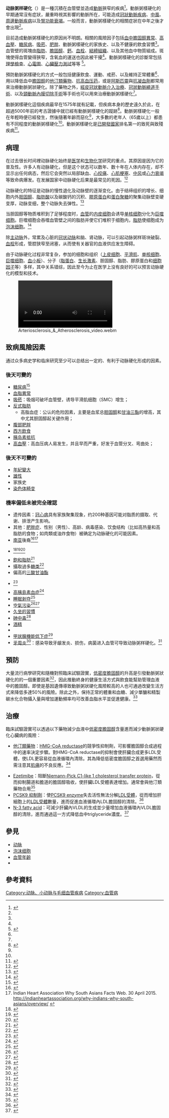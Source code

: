 {{noteTA
|G1=ME
|1=zh-hans:粥样;zh-tw:粥狀;zh-hant:粥樣
}}
{{medical}}
{{Infobox medical condition
| name          = 动脉粥样硬化<br>Atherosclerosis
| synonyms      = Arteriosclerotic vascular disease (ASVD)
| image         = Endo dysfunction Athero.PNG
| caption       = 动脉粥样硬化的病程  (血管狹窄化的放大圖)
| field         = [[心臟病學|心臟病學]]、[[血管學|血管學]]
| symptoms      = 無{{r|NIH2016Sym}}
| complications = [[冠狀動脈疾病|冠狀動脈疾病]]、[[中風|中風]]、[[周邊動脈阻塞|周邊動脈阻塞]]、[[腎功能衰竭|腎功能衰竭]]<ref name=NIH2016Sym>{{cite web |title=What Are the Signs and Symptoms of Atherosclerosis? |url=https://www.nhlbi.nih.gov/health/health-topics/topics/atherosclerosis/signs |website=NHLBI, NIH |accessdate=2017-11-05 |date=2016-06-22 |archivedate=2017-10-05 |archiveurl=https://web.archive.org/web/20171005113442/https://www.nhlbi.nih.gov/health/health-topics/topics/atherosclerosis/signs |deadurl=no |language=en }}</ref>
| onset        = [[青年|青年]] (並且隨著年紀增加而惡化)<ref name=NIH2016Cau>{{cite web|title=What Causes Atherosclerosis? - NHLBI, NIH|url=https://www.nhlbi.nih.gov/health/health-topics/topics/atherosclerosis/causes |website=NHLBI, NIH |accessdate=2017-11-06 |language=en|date=2016-06-22|archivedate=2015-04-23|archiveurl=https://archive.is/20150423115204/http://www.nhlbi.nih.gov/health/health-topics/topics/atherosclerosis/causes|deadurl=no}}</ref> 
| duration =
| causes   = 未知{{r|NIH2016Sym}}
| risks    = [[高血壓|高血壓]]、[[糖尿病|糖尿病]]、[[吸煙|吸煙]]、[[肥胖症|肥胖症]]、家族史、不健康的飲食<ref name=NIH2016Risk>{{cite web|title=Who Is at Risk for Atherosclerosis? - NHLBI, NIH|url=https://www.nhlbi.nih.gov/health/health-topics/topics/atherosclerosis/atrisk |website=NHLBI, NIH |accessdate=2017-11-05 |language=en|date=2016-06-22 |archivedate=2017-10-05|archiveurl=https://web.archive.org/web/20171005113430/https://www.nhlbi.nih.gov/health/health-topics/topics/atherosclerosis/atrisk|deadurl=no}}</ref>
| diagnosis    =
| differential =
| prevention   = 健康飲食、規律運動、不抽菸、維持正常體重<ref name=NIH2016Pre>{{cite web |title=How Can Atherosclerosis Be Prevented or Delayed? - NHLBI, NIH |url=https://www.nhlbi.nih.gov/health/health-topics/topics/atherosclerosis/prevention |website=NHLBI, NIH |accessdate=2017-11-06 |language=en |date=2016-06-22 |archive-date=2017-11-07 |archive-url=https://web.archive.org/web/20171107030927/https://www.nhlbi.nih.gov/health/health-topics/topics/atherosclerosis/prevention |dead-url=no }}</ref>
| treatment    =
| medication   = [[羟甲基戊二酸单酰辅酶A还原酶抑制剂|Statin]]、[[抗高血压药|抗高血压药]]、[[阿司匹林|阿司匹林]]<ref name=NIH2016Tx>{{cite web |title=How Is Atherosclerosis Treated? |url=https://www.nhlbi.nih.gov/health/health-topics/topics/atherosclerosis/treatment |website=NHLBI, NIH |accessdate=2017-11-06 |language=en |date=2016-06-22 |archive-date=2017-11-07 |archive-url=https://web.archive.org/web/20171107030439/https://www.nhlbi.nih.gov/health/health-topics/topics/atherosclerosis/treatment |dead-url=no }}</ref>
| prognosis    =
| frequency    = ~100% (高於65歲)<ref name=AR2013>{{cite book|last1=Aronow|first1=Wilbert S.|last2=Fleg|first2=Jerome L.|last3=Rich|first3=Michael W.|title=Tresch and Aronow's Cardiovascular Disease in the Elderly, Fifth Edition|date=2013|publisher=CRC Press|isbn=9781842145449|page=171|url=https://books.google.nl/books?id=OrbNBQAAQBAJ&pg=PA171|language=en|access-date=2018-05-11|archive-date=2021-08-03|archive-url=https://web.archive.org/web/20210803210024/https://books.google.nl/books?id=OrbNBQAAQBAJ&pg=PA171|dead-url=no}}</ref>
| deaths       = 
}}
{{Infobox disease
| Name = 
| Image = 
| Caption = 
| DiseasesDB = 1039
| ICD10 = {{ICD10|I|70||i|70}}
| ICD9 = {{ICD9|440}}, {{ICD9|414.0}}
| MedlinePlus = 000171
| eMedicineSubj = med
| eMedicineTopic = 182
| MeshID = D050197
}}
{{distinguish|動脈硬化}}
<!-- 定義及症狀 -->
'''动脉粥样硬化'''（{{lang-en|Atherosclerosis}}）是一種{{le|粥樣斑塊|Atheroma}}沉積在血管壁並造成[[動脈|動脈]]狹窄的疾病<ref name=NIH2016Def>{{cite web |title=What Is Atherosclerosis? - NHLBI, NIH |url=https://www.nhlbi.nih.gov/health/health-topics/topics/atherosclerosis |website=NHLBI, NIH |accessdate=2017-11-06 |language=en |date=2016-06-22 |archive-date=2017-12-02 |archive-url=https://web.archive.org/web/20171202124226/https://www.nhlbi.nih.gov/health/health-topics/topics/atherosclerosis/ |dead-url=no }}</ref>。動脈粥樣硬化的早期通常沒有症狀{{r|NIH2016Sym}}，嚴重時視其影響的動脈所在，可能造成[[冠狀動脈疾病|冠狀動脈疾病]]、[[中風|中風]]、[[周邊動脈疾病|周邊動脈疾病]]以及[[腎功能衰竭|腎功能衰竭]]{{r|NIH2016Sym}}。一般而言，動脈粥樣硬化的相關症狀在中年之後才會出現<ref name=NIH2016Risk/>。

<!-- 病因及診斷 -->
目前造成動脈粥樣硬化的原因尚不明朗{{r|NIH2016Sym}}。相關的風險因子包括[[高膽固醇血症|血中膽固醇異常]]、[[高血壓|高血壓]]、[[糖尿病|糖尿病]]、[[吸菸|吸菸]]、[[肥胖症|肥胖]]、動脈粥樣硬化的家族史、以及不健康的飲食習慣<ref name=NIH2016Risk/>。血管壁的斑塊由[[脂肪|脂肪]]、[[膽固醇|膽固醇]]、[[鈣|鈣]]、[[血栓|血栓]]、[[結締組織|結締組織]]、以及其他血中物質組成。斑塊使得血管變得狹窄，含氧血的運送也因此被干擾<ref name=NIH2016Def/>。動脈粥樣硬化的診斷常包括[[理學檢查|理學檢查]]、[[心電圖|心電圖]]、[[心臟壓力測試|心臟壓力測試]]等等 <ref name=NIH2016Diag>{{cite web |title=How Is Atherosclerosis Diagnosed? - NHLBI, NIH |url=https://www.nhlbi.nih.gov/health/health-topics/topics/atherosclerosis/diagnosis |website=NHLBI, NIH |accessdate=2017-11-06 |language=en |date=2016-06-22 |archive-date=2017-10-05 |archive-url=https://web.archive.org/web/20171005113453/https://www.nhlbi.nih.gov/health/health-topics/topics/atherosclerosis/diagnosis |dead-url=no }}</ref>。

<!-- 預防及治療 -->
預防動脈粥樣硬化的方式一般包括健康飲食、運動、戒菸、以及維持正常體重<ref name=NIH2016Pre/>、用以降低血中[[膽固醇|膽固醇]]的[[羥甲基戊二酸單醯輔酶A還原酶抑制劑|他汀類藥物]]、[[抗高血压药|抗高血压药]]，或是[[阿斯匹靈|阿斯匹靈]]與[[抗凝血劑|抗凝血劑]]都常用來治療動脈粥狀硬化。除了藥物之外，[[經皮冠狀動脈介入治療|經皮冠狀動脈介入治療]]、[[冠狀動脈旁路移植|冠狀動脈繞道手術]]、以及[[頸動脈內膜切除手術|頸動脈內膜切除手術]]等手術也可以用來治療動脈粥樣硬化<ref name=NIH2016Tx/>。

<!-- 流行病學 -->
動脈粥樣硬化這個疾病最早在1575年就有記載，但疾病本身的歷史遠久於此，在超過5000年前的考古證據中就已經有動脈粥樣硬化的蹤跡<ref name=Al2008>{{cite book|last1=Shor|first1=Allan|name-list-format=vanc|title=Chlamydia Atherosclerosis Lesion: Discovery, Diagnosis and Treatment|date=2008|publisher=Springer Science & Business Media|isbn=9781846288104|pages=8|url=https://books.google.co.uk/books?id=ZEIAhmr7jOMC&pg=PA8|language=en|access-date=2019-02-12|archive-date=2021-08-03|archive-url=https://web.archive.org/web/20210803210031/https://books.google.co.uk/books?id=ZEIAhmr7jOMC&pg=PA8|dead-url=no}}</ref>。動脈粥樣硬化一般在年輕時便已經發生，然後隨著年齡而惡化<ref name=NIH2016Cau/>，大多數的老年人（65歲以上）都患有不同程度的動脈粥樣硬化<ref name=AR2013/>。動脈粥樣硬化是[[已開發國家|已開發國家]]排名第一的致死與致殘疾病<ref>{{cite book|last1=Topol|first1=Eric J.|last2=Califf|first2=Robert M.|name-list-format=vanc|title=Textbook of Cardiovascular Medicine|date=2007|publisher=Lippincott Williams & Wilkins|isbn=9780781770125|pages=2|url=https://books.google.nl/books?id=35zSLWyEWbcC&pg=PA2|language=en|access-date=2019-02-12|archive-date=2021-08-03|archive-url=https://web.archive.org/web/20210803211315/https://books.google.nl/books?id=35zSLWyEWbcC&pg=PA2|dead-url=no}}</ref>。

==病理==
在过去很长时间裡动脉硬化始终是[[医学|医学]]和[[生物化学|生物化学]]研究的重点。其原因是因为它的普及性。许多人有动脉硬化，但是这个状态可以数年、数十年在人体内存在，却不显示出任何病态，然后它会突然以局部缺血、[[心绞痛|心绞痛]]、[[心肌梗塞|心肌梗塞]]、[[中风|中风]]或[[心力衰竭|心力衰竭]]等致命病爆发。在发展国家中动脉硬化后果是最常见的死因。<ref>{{Cite journal|title=The pathogenesis of atherosclerosis: a perspective for the 1990s|author=|url=http://www.nature.com/articles/362801a0|last=Ross|first=Russell|date=1993-04|journal=Nature|issue=6423|doi=10.1038/362801a0|volume=362|pages=801–809|language=en|issn=0028-0836|pmid=8479518|access-date=2022-01-17|archive-date=2021-10-27|archive-url=https://web.archive.org/web/20211027093237/https://www.nature.com/articles/362801a0|dead-url=no}}</ref>

动脉硬化的特征是动脉的慢性退化及动脉壁的逐渐变化。由于结缔组织的增长、细胞内外[[胆固醇|胆固醇]]、[[脂肪酸|脂肪酸]]以及碳酸钙的沉积、[[膠原蛋白|膠原蛋白]]和[[蛋白聚糖|蛋白聚糖]]的聚集动脉壁变硬变厚，动脉变细，整个动脉失去弹性。<ref>{{Cite journal|title=Concept of vulnerable/unstable plaque|url=https://pubmed.ncbi.nlm.nih.gov/20554950|last=Finn|first=Aloke V.|last2=Nakano|first2=Masataka|date=2010-07|journal=Arteriosclerosis, Thrombosis, and Vascular Biology|issue=7|doi=10.1161/ATVBAHA.108.179739|volume=30|pages=1282–1292|issn=1524-4636|pmid=20554950|last3=Narula|first3=Jagat|last4=Kolodgie|first4=Frank D.|last5=Virmani|first5=Renu|access-date=2022-01-17|archive-date=2021-12-07|archive-url=https://web.archive.org/web/20211207143407/https://pubmed.ncbi.nlm.nih.gov/20554950/|dead-url=no}}</ref>

当胆固醇等物质堆积到了足够程度时，[[血管|血管]]的[[内皮细胞|内皮细胞]]会诱导[[单核细胞|单核细胞]]分化为[[巨噬细胞|巨噬细胞]]。巨噬细胞会吞噬血管壁之间的脂肪并使它们堆积于细胞内，[[脂肪|脂肪]]使细胞成为[[泡沫细胞|泡沫细胞]]。<ref>{{cite web|last=Manning|first=Robert|title=Livestrong.com|url=http://www.livestrong.com/article/37332-foam-cell/|work=What Is A Foam Cell?|publisher=Demand Media Inc|accessdate=5 March 2013|archivedate=2017-09-08|archiveurl=https://web.archive.org/web/20170908164837/http://www.livestrong.com/article/37332-foam-cell/|deadurl=no}}</ref>

除[[主动脉|主动脉]]外，常累及心脏的[[冠状动脉|冠状动脉]]和脑、肾动脉，可以引起动脉粥样斑块破裂、[[血栓|血栓]]形成，管腔狭窄至闭塞，从而使有关器官的血液供应发生障碍。

由于动脉硬化过程非常复杂，参加的细胞和组织（[[上皮組織|上皮细胞]]、[[平滑肌|平滑肌]]、[[单核细胞|单核细胞]]、[[巨噬细胞|巨噬细胞]]、[[血小板|血小板]]）、分子（[[脂蛋白|脂蛋白]]、[[生长激素|生长激素]]、胆固醇、脂肪、膠原蛋白和[[细胞因子|细胞因子]]等）多样，其中关系错综，因此至今为止在医学上没有良好的可以预言动脉硬化的模型和技术。

[[File:Arteriosclerosis_&_Atherosclerosis_video.webm|thumb]]

==致病風險因素==

通过众多病史学和临床研究至少可以总结出一定的、有利于动脉硬化形成的因素。
===後天可變的===
*[[糖尿病|糖尿病]]<ref name=nhlbi.nih>{{Cite web |url=https://www.nhlbi.nih.gov/health/health-topics/topics/atherosclerosis/atrisk |title=Atherosclerosis |publisher=NHLBI, NIH |accessdate=2018-05-11 |archivedate=2017-10-05 |archiveurl=https://web.archive.org/web/20171005113430/https://www.nhlbi.nih.gov/health/health-topics/topics/atherosclerosis/atrisk |deadurl=no }}</ref>
*[[血脂異常|血脂異常]]{{r|nhlbi.nih}}
*[[吸菸|吸菸]]{{r|nhlbi.nih}}：吸烟可破坏血管壁，诱导平滑肌细胞（SMC）增生；
*[[反式脂肪|反式脂肪]]{{r|nhlbi.nih}}
**高脂血症：公认的危险因素，主要是血浆总[[胆固醇|胆固醇]]和[[甘油三酯|甘油三酯]]的增高，其中尤其胆固醇起关键作用；
*[[肚腩贅肉|腹部肥胖]]{{r|nhlbi.nih}}
*[[西方飲食|西方飲食]]{{r|nhlbi.nih}}
*[[胰岛素抵抗|胰岛素抵抗]]{{r|nhlbi.nih}}
*[[高血壓|高血壓]]{{r|nhlbi.nih}}：高血压病人易发生，并且早而严重，好发于血管分叉、弯曲处；

===後天不可變的===
* [[老化|年紀變大]]{{r|nhlbi.nih}}
* [[雄性|雄性]]{{r|nhlbi.nih}}
* 家族史{{r|nhlbi.nih}}
* [[染色体畸变|染色体畸变]]{{r|nhlbi.nih}}

===機率偏低未被完全確認===
<!-- *[[糖尿病|糖尿病]]、甲状腺功能减退、肾病综合征等使低密度脂蛋白（LDL）升高有关； -->
* 遗传因素：[[冠心病|冠心病]]具有家族聚集现象，约200种基因可能对脂质的摄取、代谢、排泄产生影响。
* 其他：[[肥胖症|肥胖症]]、性别（男性）、高龄、病毒感染、饮食结构（比如高热量和高脂肪的食物；如肉類或油炸食物）被确定为动脉硬化的可能因素。
* [[南亚|南亚]]後裔<ref>{{cite journal |vauthors=Enas EA, Kuruvila A, Khanna P, Pitchumoni CS, Mohan V |title=Benefits & risks of statin therapy for primary prevention of cardiovascular disease in Asian Indians - a population with the highest risk of premature coronary artery disease & diabetes |journal=Indian J Med Res. |volume=138 |issue=4 |pages=461–491 |date=October 2013 |pmid=24434254 |pmc=3868060 |doi= |url=http://www.ijmr.org.in/article.asp?issn=0971-5916;year=2013;volume=138;issue=4;spage=461;epage=491;aulast=Enas |access-date=2018-05-14 |archive-date=2021-05-18 |archive-url=https://web.archive.org/web/20210518082029/https://www.ijmr.org.in/article.asp?issn=0971-5916;year=2013;volume=138;issue=4;spage=461;epage=491;aulast=Enas |dead-url=no }}</ref><ref name="Indian Heart">Indian Heart Association Why South Asians Facts Web. 30 April 2015. http://indianheartassociation.org/why-indians-why-south-asians/overview/ {{Wayback|url=http://indianheartassociation.org/why-indians-why-south-asians/overview/ |date=20150518111218 }}</ref>
* {{le|血栓形成體質|Thrombophilia}}<ref>{{cite journal |vauthors=Borissoff JI, Spronk HM, Heeneman S, ten Cate H |title=Is thrombin a key player in the 'coagulation-atherogenesis' maze? |journal=Cardiovasc. Res. |volume=82 |issue=3 |pages=392–403 |date=June 2009 |pmid=19228706 |doi=10.1093/cvr/cvp066 |url=http://cardiovascres.oxfordjournals.org/content/82/3/392.long |accessdate=2018-05-14 |archivedate=2011-03-21 |archiveurl=https://web.archive.org/web/20110321003942/http://cardiovascres.oxfordjournals.org/content/82/3/392.long |deadurl=no }}</ref><ref>{{cite journal |vauthors=Borissoff JI, Heeneman S, Kilinç E |title=Early atherosclerosis exhibits an enhanced procoagulant state |journal=Circulation |volume=122 |issue=8 |pages=821–30 |date=August 2010 |pmid=20697022 |doi=10.1161/CIRCULATIONAHA.109.907121 |url=http://circ.ahajournals.org/cgi/content/full/122/8/821 |display-authors=etal |accessdate=2018-05-14 |archivedate=2011-02-12 |archiveurl=https://web.archive.org/web/20110212050126/http://circ.ahajournals.org/cgi/content/full/122/8/821 |deadurl=no }}</ref><ref>{{cite journal |vauthors=Borissoff JI, Spronk HM, ten Cate H |title=The hemostatic system as a modulator of atherosclerosis |journal=N. Engl. J. Med. |volume=364 |issue=18 |pages=1746–60 |date=May 2011 |pmid=21542745 |doi=10.1056/NEJMra1011670 |url=http://www.nejm.org/doi/abs/10.1056/NEJMra1011670 |accessdate=2018-05-14 |archivedate=2020-05-18 |archiveurl=https://web.archive.org/web/20200518061412/https://www.nejm.org/doi/full/10.1056/NEJMra1011670 |deadurl=no }}</ref>
* [[飽和脂肪|飽和脂肪]]{{r|nhlbi.nih}}<ref>{{Cite book | last = Food and nutrition board, institute of medicine of the national academies | title = Dietary Reference Intakes for Energy, Carbohydrate, Fiber, Fat, Fatty Acids, Cholesterol, Protein, and Amino Acids (Macronutrients) | publisher = National Academies Press | year = 2005 | pages = 481–484 | url = http://www.nap.edu/openbook.php?record_id=10490&page=481 | accessdate = 2018-05-14 | archivedate = 2015-09-06 | archiveurl = https://web.archive.org/web/20150906031855/http://www.nap.edu/openbook.php?record_id=10490 | deadurl = no }}</ref>
* 攝取過多[[糖类|糖类]]{{r|nhlbi.nih}}<ref>{{cite journal| pmc=1270002 | pmid=15531663 | volume=80 | title=Dietary fats, carbohydrate, and progression of coronary atherosclerosis in postmenopausal women | url=https://archive.org/details/sim_american-journal-of-clinical-nutrition_2004-11_80_5/page/1175 | date=November 2004 | author=Mozaffarian D, Rimm EB, Herrington DM | journal=Am. J. Clin. Nutr. | pages=1175–84 | doi=10.1093/ajcn/80.5.1175}}</ref>
* 偏高的[[三酸甘油酯|三酸甘油酯]]{{r|nhlbi.nih}}
* {{le|系統性炎症|Systemic inflammation}}<ref name=Bhatt>{{cite journal |vauthors=Bhatt DL, Topol EJ |title=Need to test the arterial inflammation hypothesis |journal=Circulation |volume=106 |issue=1 |pages=136–40 |date=July 2002 |pmid=12093783 |doi=10.1161/01.CIR.0000021112.29409.A2 |url=http://circ.ahajournals.org/cgi/content/full/circulationaha;106/1/136 |author= |accessdate=2018-05-14 |archiveurl=https://web.archive.org/web/20070311014910/http://circ.ahajournals.org/cgi/content/full/circulationaha;106/1/136 |archivedate=2007-03-11 |deadurl=yes }}</ref>
* [[高胰島素血症|高胰島素血症]]<ref name=Hyperinsulinaemia>{{cite journal |vauthors=Griffin M, Frazer A, Johnson A, Collins P, Owens D, Tomkin GH |title=Cellular cholesterol synthesis—the relationship to post-prandial glucose and insulin following weight loss |journal=Atherosclerosis |volume=138 |issue=2 |pages=313–8 |year=1998 |pmid=9690914 | doi = 10.1016/S0021-9150(98)00036-7}}</ref>
* [[睡眠剥夺|睡眠剥夺]]<ref>{{cite journal|pmid=19109114|date=December 2008|author1=King, Cr |author2=Knutson, Kl |author3=Rathouz, Pj |author4=Sidney, S |author5=Liu, K |author6=Lauderdale, Ds |title=Short sleep duration and incident coronary artery calcification|volume=300|issue=24|pages=2859–66|doi=10.1001/jama.2008.867|journal=JAMA: The Journal of the American Medical Association|pmc=2661105}}</ref>
* [[空氣污染|空氣污染]]<ref name="Provost2015">{{cite journal|last1=Provost|first1=EB|last2=Madhloum|first2=N|last3=Int Panis|first3=L|last4=De Boever|first4=P|last5=Nawrot|first5=TS|title=Carotid intima-media thickness, a marker of subclinical atherosclerosis, and particulate air pollution exposure: the meta-analytical evidence|journal=PLoS ONE|date=2015|volume=10|issue=5|pages=e0127014|pmid=25970426|doi=10.1371/journal.pone.0127014|pmc=4430520}}</ref><ref name=PLoSMed42313>{{cite journal |last=Adar |first=Sara D. |author2=Lianne Sheppard |author3=Sverre Vedal |author4=Joseph F. Polak |author5=Paul D. Sampson |author6=Ana V. Diez Roux |author7=Matthew Budoff |author8=David R. Jacobs Jr |author9=R. Graham Barr |author10=Karol Watson |author11=Joel D. Kaufman |title=Fine Particulate Air Pollution and the Progression of Carotid Intima-Medial Thickness: A Prospective Cohort Study from the Multi-Ethnic Study of Atherosclerosis and Air Pollution |journal=PLoS Medicine |date=April 23, 2013 |volume=10 |issue=4 |page=e1001430 |doi=10.1371/journal.pmed.1001430 |url=http://www.plosmedicine.org/article/info%3Adoi%2F10.1371%2Fjournal.pmed.1001430 |accessdate=May 4, 2013 |quote=This early analysis from MESA suggests that higher long-term PM2.5 concentrations are associated with increased IMT progression and that greater reductions in PM2.5 are related to slower IMT progression. |pmid=23637576 |pmc=3637008 |archivedate=2014-12-27 |archiveurl=https://web.archive.org/web/20141227234607/http://www.plosmedicine.org/article/info%3Adoi%2F10.1371%2Fjournal.pmed.1001430 |deadurl=no }}</ref>
* [[坐式生活型態|久坐的習慣]]{{r|nhlbi.nih}}
* [[砷中毒|砷中毒]]<ref>{{cite web|url=http://circ.ahajournals.org/content/105/15/1804.short|title=Biological Gradient Between Long-Term Arsenic Exposure and Carotid Atherosclerosis|author=Chih-Hao Wang|work=ahajournals.org|accessdate=2018-05-14|archivedate=2017-03-09|archiveurl=https://web.archive.org/web/20170309070543/http://circ.ahajournals.org/content/105/15/1804.short|deadurl=no}}</ref>
* [[酒精_(藥物)|酒精]]{{r|nhlbi.nih}}
* {{le|慢性壓力|Chronic stress}}{{r|nhlbi.nih}}
* [[甲狀腺機能低下症|甲狀腺機能低下症]]<ref>{{cite journal |title=Treating Hypothyroidism Reduces Atherosclerosis Risk|journal=American Family Physician |date=2004-02-01 |url=http://www.aafp.org/afp/2004/0201/p656.html |issn=0002-838X |accessdate=2018-05-14 |archivedate=2019-06-17 |archiveurl=https://web.archive.org/web/20190617090403/https://www.aafp.org/afp/2004/0201/p656.html |deadurl=no |language=en |volume=69 |issue=3 }}</ref>
* [[牙周炎|牙周炎]]<ref>{{cite journal|last1=Bale|first1=BF|last2=Doneen|first2=AL|last3=Vigerust|first3=DJ|title=High-risk periodontal pathogens contribute to the pathogenesis of atherosclerosis.|journal=Postgraduate medical journal|date=April 2017|volume=93|issue=1098|pages=215-220|doi=10.1136/postgradmedj-2016-134279|pmid=27899684}}</ref>：感染导致牙龈发炎、损伤，病菌进入血管可导致动脉粥样硬化。<ref>{{cite journal |author1=Jie Yang |author2=Juan Wu |author3=Rui Zhang |author4=Min Yao |author5=Yu Liu |author6=Leiying Miao |author7=Weibin Sun |url=https://www.e-jds.com/article/S1991-7902(16)30096-4/fulltext |title=Porphyromonas gingivalis oral infection promote T helper 17/Treg imbalance in the development of atherosclerosis |date=2016-12-14 |journal=Dental Sciences | pages=60-69 |volume=12 |issue=1 }}</ref>

==預防==
大量流行病學研究和隨機對照臨床試驗證實，[[低密度膽固醇|低密度膽固醇]]的升高是引發動脈粥狀硬化的的一個重要因素<ref>{{Cite journal|title=Efficacy and safety of more intensive lowering of LDL cholesterol: a meta-analysis of data from 170 000 participants in 26 randomised trials|url=http://dx.doi.org/10.1016/s0140-6736(10)61350-5|date=2010-11|journal=The Lancet|issue=9753|doi=10.1016/s0140-6736(10)61350-5|volume=376|pages=1670–1681|issn=0140-6736}}</ref>，因此推動終身的健康生活方式與飲食能幫助管理血液中的膽固醇。即使是基因遺傳導致動脈粥狀硬化風險較高的人也可通過改變生活方式來降低多達50%的風險。除此之外，保持正常的體重和血糖、減少單醣和精製碳水化合物攝入量與增加運動頻率均可改善血脂水平並促進健康。<ref>{{Cite journal|title=Management of Hypertriglyceridemia for Prevention of Atherosclerotic Cardiovascular Disease|url=http://dx.doi.org/10.1016/j.ccl.2015.02.007|last=Brinton|first=Eliot A.|date=2015-05|journal=Cardiology Clinics|issue=2|doi=10.1016/j.ccl.2015.02.007|volume=33|pages=309–323|issn=0733-8651}}</ref>

==治療==
臨床試驗證實可以透過以下藥物減少血液中[[低密度膽固醇|低密度膽固醇]]含量進而減少動脈粥狀硬化心臟病的風險：

* [[他汀類藥物|他汀類藥物]]：[[HMG-CoA_reductase|HMG-CoA reductase]]的競爭性抑制劑，可影響膽固醇合成過程中的速率決定步驟。對HMG-CoA reductase的抑制會使肝臟合成更多LDL受體，使LDL更容易從血液循環內清除。其為降低低密度膽固醇之首選用藥然而需注意其[[肌痛|肌痛]]的不良反應。<ref>{{Cite journal|title=What to Believe and Do About Statin-Associated Adverse Effects|url=http://dx.doi.org/10.1001/jama.2016.16557|last=Thompson|first=Paul D.|date=2016-11-15|journal=JAMA|issue=19|doi=10.1001/jama.2016.16557|volume=316|pages=1969|issn=0098-7484}}</ref>

* [[Ezetimibe|Ezetimibe]]：阻斷[[Niemann-Pick_C1-like_1_cholesterol_transfer_protein|Niemann-Pick C1-like 1 cholesterol transfer protein]]，從而抑制腸道和膽道的膽固醇吸收，使肝臟LDL受體表達增加。通常會與他汀類藥物合用<ref>{{Cite web|title=Faculty of 1000 evaluation for Ezetimibe Added to Statin Therapy after Acute Coronary Syndromes.|url=http://dx.doi.org/10.3410/f.725532083.793507596|accessdate=2019-12-31|date=2015-06-21|last=Aronow|first=Wilbert|work=F1000 - Post-publication peer review of the biomedical literature}}</ref>
* [[PCSK9_inhibitor|PCSK9 抑制劑]]：使[[PCSK9_enzyme|PCSK9 enzyme]]失去活性無法分解[[LDL受體|LDL受體]]，從而增加肝細胞上的[[LDL受體|LDL受體]]數量，進而促進血液循環內LDL膽固醇的清除。<ref>{{Cite journal|title=Mutations in PCSK9 cause autosomal dominant hypercholesterolemia|url=http://dx.doi.org/10.1038/ng1161|last=Abifadel|first=Marianne|last2=Varret|first2=Mathilde|date=2003-05-05|journal=Nature Genetics|issue=2|doi=10.1038/ng1161|volume=34|pages=154–156|issn=1061-4036|last3=Rabès|first3=Jean-Pierre|last4=Allard|first4=Delphine|last5=Ouguerram|first5=Khadija|last6=Devillers|first6=Martine|last7=Cruaud|first7=Corinne|last8=Benjannet|first8=Suzanne|last9=Wickham|first9=Louise}}</ref>
* [[N-3_fatty_acid|N-3 fatty acid]]：可減少肝臟內VLDL的生成並少量增加血液循環內VLDL膽固醇的清除，進而通過這一方式降低血中triglyceride濃度。<ref>{{Cite journal|title=Marine n-3 fatty acids and prevention of cardiovascular disease and cancer|url=http://dx.doi.org/10.1530/ey.16.12.13|last=JE|first=Manson|last2=NR|first2=Cook|date=2019-09-12|journal=Yearbook of Paediatric Endocrinology|doi=10.1530/ey.16.12.13|issn=1662-4009|last3=IM|first3=Lee|last4=W|first4=Christen|last5=SS|first5=Bassuk|last6=S|first6=Mora|last7=H|first7=Gibson|last8=CM|first8=Albert|last9=D|first9=Gordon}}</ref>

==參見==
* [[动脉|动脉]]
* [[泡沫细胞|泡沫细胞]]
* [[血管年齡|血管年齡]]
* {{le|動脈粥瘤|atheroma}}

==參考資料==
{{references}}

{{Vascular diseases}}

[[Category:动脉、小动脉与毛细血管疾病|Category:动脉、小动脉与毛细血管疾病]]
[[Category:血管病|Category:血管病]]